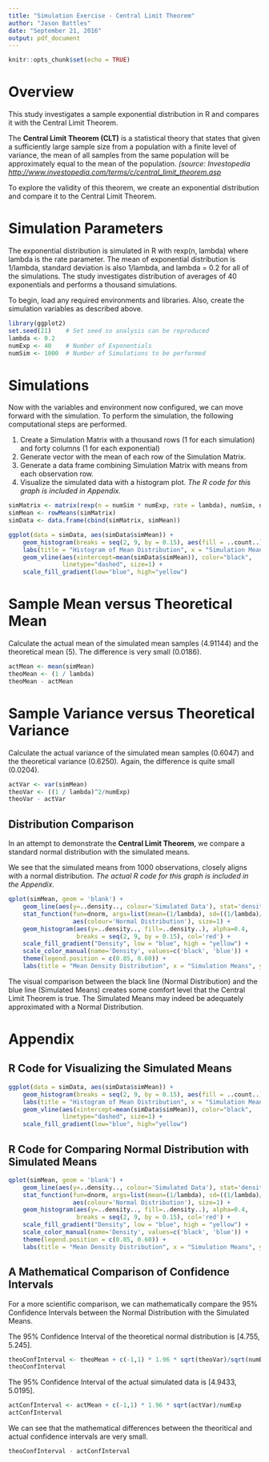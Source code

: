 ```yaml
---
title: "Simulation Exercise - Central Limit Theorem"
author: "Jason Battles"
date: "September 21, 2016"
output: pdf_document
---
```


```r
knitr::opts_chunk$set(echo = TRUE)
```

# Overview
This study investigates a sample exponential distribution in R and compares it with the Central Limit Theorem. 

The **Central Limit Theorem (CLT)** is a statistical theory that states that given a sufficiently large sample size from a population with a finite level of variance, the mean of all samples from the same population will be approximately equal to the mean of the population.  *(source: Investopedia <http://www.investopedia.com/terms/c/central_limit_theorem.asp>*

To explore the validity of this theorem, we create an exponential distribution and compare it to the Central Limit Theorem.

# Simulation Parameters
The exponential distribution is simulated in R with rexp(n, lambda) where lambda is the rate parameter. The mean of exponential distribution is 1/lambda, standard deviation is also 1/lambda, and lambda = 0.2 for all of the simulations. The study investigates distribution of averages of 40 exponentials and performs a thousand simulations. 

To begin, load any required environments and libraries.  Also, create the simulation variables as described above.

```r
library(ggplot2)
set.seed(21)    # Set seed so analysis can be reproduced
lambda <- 0.2    
numExp <- 40    # Number of Exponentials 
numSim <- 1000  # Number of Simulations to be performed
```
# Simulations
Now with the variables and environment now configured, we can move forward with the simulation. To perform the simulation, the following computational steps are performed.

1. Create a Simulation Matrix with a thousand rows (1 for each simulation) and forty columns (1 for each exponential)
2. Generate vector with the mean of each row of the Simulation Matrix.
3. Generate a data frame combining Simulation Matrix with means from each observation row.
4. Visualize the simulated data with a histogram plot.  *The R code for this graph is included in Appendix.*

```r
simMatrix <- matrix(rexp(n = numSim * numExp, rate = lambda), numSim, numExp)
simMean <- rowMeans(simMatrix)
simData <- data.frame(cbind(simMatrix, simMean))
```


```r
ggplot(data = simData, aes(simData$simMean)) + 
    geom_histogram(breaks = seq(2, 9, by = 0.15), aes(fill = ..count..)) + 
    labs(title = "Histogram of Mean Distribution", x = "Simulation Means", y = "Frequency") + 
    geom_vline(aes(xintercept=mean(simData$simMean)), color="black", 
               linetype="dashed", size=1) + 
    scale_fill_gradient(low="blue", high="yellow")
```

# Sample Mean versus Theoretical Mean
Calculate the actual mean of the simulated mean samples (4.91144) and the theoretical mean (5).  The difference is very small (0.0186).
```r
actMean <- mean(simMean)
theoMean <- (1 / lambda)
theoMean - actMean
```

# Sample Variance versus Theoretical Variance
Calculate the actual variance of the simulated mean samples (0.6047) and the theoretical variance (0.6250).  Again, the difference is quite small (0.0204).
```r
actVar <- var(simMean)
theoVar <- ((1 / lambda)^2/numExp)
theoVar - actVar
```
## Distribution Comparison
In an attempt to demonstrate the **Central Limit Theorem**, we compare a standard normal distribution with the simulated means.

We see that the simulated means from 1000 observations, closely aligns with a normal distribution.  *The actual R code for this graph is included in the Appendix.*

```r
qplot(simMean, geom = 'blank') + 
    geom_line(aes(y=..density.., colour='Simulated Data'), stat='density', size=1) + 
    stat_function(fun=dnorm, args=list(mean=(1/lambda), sd=((1/lambda)/sqrt(numExp))), 
                  aes(colour='Normal Distribution'), size=1) + 
    geom_histogram(aes(y=..density.., fill=..density..), alpha=0.4, 
                   breaks = seq(2, 9, by = 0.15), col='red') + 
    scale_fill_gradient("Density", low = "blue", high = "yellow") + 
    scale_color_manual(name='Density', values=c('black', 'blue')) + 
    theme(legend.position = c(0.85, 0.60)) + 
    labs(title = "Mean Density Distribution", x = "Simulation Means", y = "Density")
```

The visual comparison between the black line (Normal Distribution) and the blue line (Simulated Means) creates some comfort level that the Central Limit Theorem is true.  The Simulated Means may indeed be adequately approximated with a Normal Distribution.

\newpage
# Appendix 
## R Code for Visualizing the Simulated Means
```r
ggplot(data = simData, aes(simData$simMean)) + 
    geom_histogram(breaks = seq(2, 9, by = 0.15), aes(fill = ..count..)) + 
    labs(title = "Histogram of Mean Distribution", x = "Simulation Means", y = "Frequency") + 
    geom_vline(aes(xintercept=mean(simData$simMean)), color="black", 
               linetype="dashed", size=1) + 
    scale_fill_gradient(low="blue", high="yellow")
```

## R Code for Comparing Normal Distribution with Simulated Means
```r
qplot(simMean, geom = 'blank') + 
    geom_line(aes(y=..density.., colour='Simulated Data'), stat='density', size=1) + 
    stat_function(fun=dnorm, args=list(mean=(1/lambda), sd=((1/lambda)/sqrt(numExp))), 
                  aes(colour='Normal Distribution'), size=1) + 
    geom_histogram(aes(y=..density.., fill=..density..), alpha=0.4, 
                   breaks = seq(2, 9, by = 0.15), col='red') + 
    scale_fill_gradient("Density", low = "blue", high = "yellow") + 
    scale_color_manual(name='Density', values=c('black', 'blue')) + 
    theme(legend.position = c(0.85, 0.60)) + 
    labs(title = "Mean Density Distribution", x = "Simulation Means", y = "Density")
```

## A Mathematical Comparison of Confidence Intervals
For a more scientific comparison, we can mathematically compare the 95% Confidence Intervals between the Normal Distribution with the Simulated Means.  

The 95% Confidence Interval of the theoretical normal distribution is [4.755, 5.245].
```r
theoConfInterval <- theoMean + c(-1,1) * 1.96 * sqrt(theoVar)/sqrt(numExp)
theoConfInterval
```

The 95% Confidence Interval of the actual simulated data is [4.9433, 5.0195].
```r
actConfInterval <- actMean + c(-1,1) * 1.96 * sqrt(actVar)/numExp
actConfInterval
```

We can see that the mathematical differences between the theoritical and actual confidence intervals are very small. 

```r
theoConfInterval - actConfInterval
```
